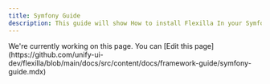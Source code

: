 ```yaml
---
title: Symfony Guide
description: This guide will show How to install Flexilla In your Symfony Project
---
```


<Callout type="warning">
We're currently working on this page.
You can [Edit this page](https://github.com/unify-ui-dev/flexilla/blob/main/docs/src/content/docs/framework-guide/symfony-guide.mdx)
</Callout>